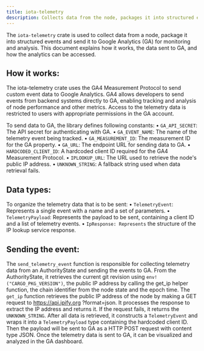 ```yaml
---
title: iota-telemetry
description: Collects data from the node, packages it into structured events and sends it to Google Analytics.
---
```


The `iota-telemetry` crate is used to collect data from a node, package it into structured events and send it to Google
Analytics (GA) for monitoring and analysis.
This document explains how it works, the data sent to GA, and how the analytics can be accessed.

## How it works:

The iota-telemetry crate uses the GA4 Measurement Protocol to send custom event data to Google Analytics.
GA4 allows developers to send events from backend systems directly to GA, enabling tracking and analysis of node
performance and other metrics.
Access to the telemetry data is restricted to users with appropriate permissions in the GA account.

To send data to GA, the library defines following constants:
•    `GA_API_SECRET`: The API secret for authenticating with GA.
•    `GA_EVENT_NAME`: The name of the telemetry event being tracked.
•    `GA_MEASUREMENT_ID`: The measurement ID for the GA property.
•    `GA_URL`: The endpoint URL for sending data to GA.
•    `HARDCODED_CLIENT_ID`: A hardcoded client ID required for the GA4 Measurement Protocol.
•    `IPLOOKUP_URL`: The URL used to retrieve the node's public IP address.
•    `UNKNOWN_STRING`: A fallback string used when data retrieval fails.

## Data types:

To organize the telemetry data that is to be sent:
•    `TelemetryEvent`: Represents a single event with a name and a set of parameters.
•    `TelemetryPayload`: Represents the payload to be sent, containing a client ID and a list of telemetry events.
•    `IpResponse: Represents` the structure of the IP lookup service response.

## Sending the event:

The `send_telemetry_event` function is responsible for collecting telemetry data from an AuthorityState and sending the
events to GA. From the AuthorityState, it retrieves the current git revision using `env!("CARGO_PKG_VERSION")`, the
public IP address by calling the get_ip helper function, the chain identifier from the node state and the epoch time.
The `get_ip` function retrieves the public IP address of the node by making a GET request to https://api.ipify.org
?format=json. It processes the response to extract the IP address and returns it. If the request fails, it returns
the `UNKNOWN_STRING`. After all data is retrieved, it constructs a `TelemetryEvent` and wraps it into
a `TelemetryPayload` type containing the hardcoded client ID. Then the payload will be sent to GA as a HTTP POST request
with content type JSON.  Once the telemetry data is sent to GA, it can be visualized and analyzed in the GA dashboard.
